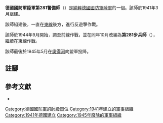 {{infobox military unit
|unit_name = 德國國防軍陸軍第281警備師<br/>德國國防軍陸軍第281步兵師
|image =
|image_size =
|dates = 1941年3月至1945年5月
|country = {{flag|Nazi Germany}}
|branch = [[納粹德國陸軍|陸軍]]
|type = {{Link-en|警備師 (德國國防軍)|Security Division (Wehrmacht)|警備兵}}
|role =
|size = [[师_(军队)|師]]
|command_structure =
|garrison =
|garrison_label =
|nickname =
|motto =
|colors =
|colors_label =
|march =
|mascot =
|battles =
}}

'''德國國防軍陸軍第281警備師'''（{{lang-de|'''281. Sicherungs-Division'''}}）是[[納粹德國|納粹德國]][[德國國防軍|國防軍]][[納粹德國陸軍|陸軍]]的一個{{Link-en|警備師 (德國國防軍)|Security Division (Wehrmacht)|警備師}}。該師於1941年3月組建{{cfn|Mitcham|y=2007}}。

該師組建後，一直在[[苏德战争|東線]]後方，進行反遊擊作戰。

該師於1944年9月開始，調至前線作戰，並在同年10月改編為'''第281步兵師'''（{{lang-de|'''281. Infanterie-Division'''}}），繼續在東線作戰。

該師最後於1945年5月在[[奧得河|奧得河]]向盟軍投降。

== 註腳 ==
{{reflist}}

== 參考文獻 ==
* {{Cite book|last=Mitcham |first=Samuel W., Jr.|author-link=Samuel W. Mitcham|title=German Order of Battle, Volume One: 1st – 290th Infantry Divisions in WWII|year=2007|publisher=Stackpole Books|location=PA; United States of America|isbn=978-0-8117-3416-5|ref={{sfnRef|Mitcham|y=2007}}}}

{{mil-stub}}
{{德國國防軍陸軍的步兵師}}
[[Category:德國國防軍的師級單位|Category:德國國防軍的師級單位]]
[[Category:1941年建立的軍事組織|Category:1941年建立的軍事組織]]
[[Category:1941年德國建立|Category:1941年德國建立]]
[[Category:1945年廢除的軍事組織|Category:1945年廢除的軍事組織]]